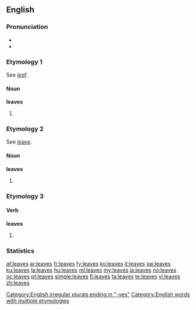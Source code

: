 ==English==

===Pronunciation===
*{{IPA|/liːvz/}}
*{{audio|en-us-leaves.ogg|Audio (US)}}

===Etymology 1===
See ''[[leaf]]''.

====Noun====
{{wikipedia}}
'''leaves'''

# {{plural of|[[leaf]]}}

===Etymology 2===
See ''[[leave]]''.

====Noun====
'''leaves'''

# {{plural of|[[leave]]}}

===Etymology 3===
====Verb====
'''leaves'''
# {{third-person singular of|[[leave]]}}

===Statistics===
{{rank|trust|perfectly|fixed|851|leaves|chair|date|summer}}

[[Category:English irregular plurals ending in "-ves"]]
[[Category:English words with multiple etymologies]]

[[af:leaves]]
[[ar:leaves]]
[[fr:leaves]]
[[fy:leaves]]
[[ko:leaves]]
[[it:leaves]]
[[sw:leaves]]
[[ku:leaves]]
[[la:leaves]]
[[hu:leaves]]
[[ml:leaves]]
[[my:leaves]]
[[ja:leaves]]
[[no:leaves]]
[[oc:leaves]]
[[pt:leaves]]
[[simple:leaves]]
[[fi:leaves]]
[[ta:leaves]]
[[te:leaves]]
[[vi:leaves]]
[[zh:leaves]]